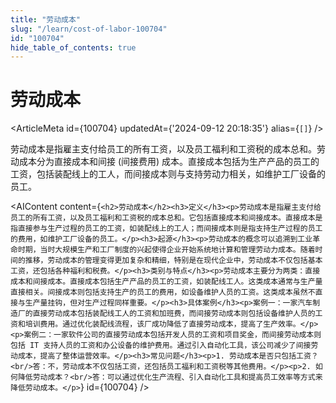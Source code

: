 ```yaml
---
title: "劳动成本"
slug: "/learn/cost-of-labor-100704"
id: "100704"
hide_table_of_contents: true
---
```



# 劳动成本

<ArticleMeta id={100704} updatedAt={'2024-09-12 20:18:35'} alias={`[]`} />
<div className='border-solid border-b border-t-0 my-4 border-[var(--ifm-color-gray-300)]' />

劳动成本是指雇主支付给员工的所有工资，以及员工福利和工资税的成本总和。劳动成本分为直接成本和间接 (间接费用) 成本。直接成本包括为生产产品的员工的工资，包括装配线上的工人，而间接成本则与支持劳动力相关，如维护工厂设备的员工。

<AIContent content={`<h2>劳动成本</h2><h3>定义</h3><p>劳动成本是指雇主支付给员工的所有工资，以及员工福利和工资税的成本总和。它包括直接成本和间接成本。直接成本是指直接参与生产过程的员工的工资，如装配线上的工人；而间接成本则是指支持生产过程的员工的费用，如维护工厂设备的员工。</p><h3>起源</h3><p>劳动成本的概念可以追溯到工业革命时期，当时大规模生产和工厂制度的兴起使得企业开始系统地计算和管理劳动力成本。随着时间的推移，劳动成本的管理变得更加复杂和精细，特别是在现代企业中，劳动成本不仅包括基本工资，还包括各种福利和税费。</p><h3>类别与特点</h3><p>劳动成本主要分为两类：直接成本和间接成本。直接成本包括生产产品的员工的工资，如装配线工人。这类成本通常与生产量直接相关。间接成本则包括支持生产的员工的费用，如设备维护人员的工资。这类成本虽然不直接与生产量挂钩，但对生产过程同样重要。</p><h3>具体案例</h3><p>案例一：一家汽车制造厂的直接劳动成本包括装配线工人的工资和加班费，而间接劳动成本则包括设备维护人员的工资和培训费用。通过优化装配线流程，该厂成功降低了直接劳动成本，提高了生产效率。</p><p>案例二：一家软件公司的直接劳动成本包括开发人员的工资和项目奖金，而间接劳动成本则包括 IT 支持人员的工资和办公设备的维护费用。通过引入自动化工具，该公司减少了间接劳动成本，提高了整体运营效率。</p><h3>常见问题</h3><p>1. 劳动成本是否只包括工资？<br/>答：不，劳动成本不仅包括工资，还包括员工福利和工资税等其他费用。</p><p>2. 如何降低劳动成本？<br/>答：可以通过优化生产流程、引入自动化工具和提高员工效率等方式来降低劳动成本。</p>`} id={100704} />
